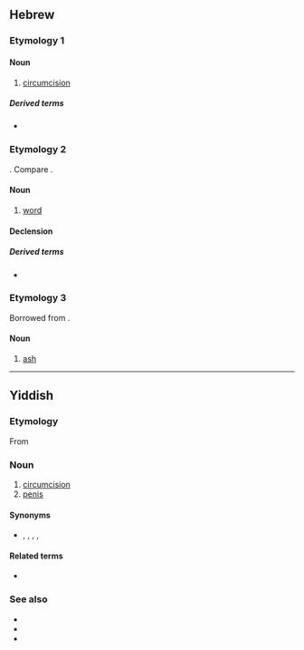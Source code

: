 ==Hebrew==

===Etymology 1===
{{HE root|מול}}
{{he-root|מ|ו|ל}}

====Noun====
{{he-noun|wv=מִילָה|tr=milá|g=f|cons=מִילַת|pl=מִילוֹת}}

# [[circumcision]]

=====Derived terms=====
* {{l|he|בְּרִית מִילָה|tr=brit mila}}

===Etymology 2===
{{HE root|מלל}}
{{he-root|מ|ל|ל}}. Compare {{cog|arc|מִלְּתָא}}.

====Noun====
{{he-noun|g=f|dwv=מִלָּה|tr=milá|cons=מילת|consdwv=מִלַּת|pl=מילים|pldwv=מִלִּים|plcons=מילות|plconsdwv=מִלּוֹת|pat=קִטְלָה}}

# [[word]]

====Declension====
{{he-decl|מילה\מִלָּה|p|מילים\מִלִּים}}

=====Derived terms=====
* {{he-l|מילון|dwv=מִלּוֹן}}

===Etymology 3===
Borrowed from {{bor|he|grc|μελία}}.

====Noun====
{{he-noun|g=f|wv=מֵילָה|cons=מֵילַת|pl=מֵילוֹת}}

# [[ash]] {{gloss|tree}}

{{topics|he|Circumcision|Language|Trees}}

----

==Yiddish==

===Etymology===
From {{bor|yi|he|tr=milá|מִילָה}}

===Noun===
{{yi-noun|g=f|tr=mile}}

# [[circumcision]]
# [[penis]] {{qualifier|of a Jew}}

====Synonyms====
* {{sense|penis}} {{l|yi|אבֿר|tr=eyver}}, {{l|yi|יונג}}, {{l|yi|בחור|tr=bokher}}, {{l|yi|שמעקל}}, {{l|yi|קליינער|דער קליינער}}

====Related terms====
* {{l|yi|ברית־מילה|tr=bris-mile}}

===See also===
* {{l|yi|מוהל|tr=moyel}}
* {{l|yi|ערל|tr=orel}}
* {{l|yi|ערלה|tr=orle}}